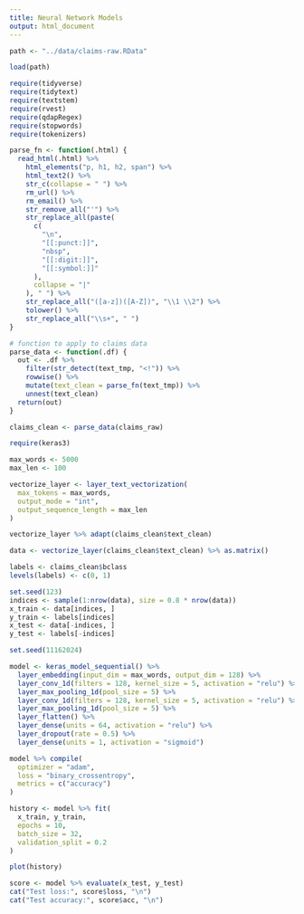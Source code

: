 ```yaml
---
title: Neural Network Models
output: html_document
---
```


```r
path <- "../data/claims-raw.RData"

load(path)
```

```r
require(tidyverse)
require(tidytext)
require(textstem)
require(rvest)
require(qdapRegex)
require(stopwords)
require(tokenizers)

parse_fn <- function(.html) {
  read_html(.html) %>%
    html_elements("p, h1, h2, span") %>%
    html_text2() %>%
    str_c(collapse = " ") %>%
    rm_url() %>%
    rm_email() %>%
    str_remove_all("'") %>%
    str_replace_all(paste(
      c(
        "\n",
        "[[:punct:]]",
        "nbsp",
        "[[:digit:]]",
        "[[:symbol:]]"
      ),
      collapse = "|"
    ), " ") %>%
    str_replace_all("([a-z])([A-Z])", "\\1 \\2") %>%
    tolower() %>%
    str_replace_all("\\s+", " ")
}

# function to apply to claims data
parse_data <- function(.df) {
  out <- .df %>%
    filter(str_detect(text_tmp, "<!")) %>%
    rowwise() %>%
    mutate(text_clean = parse_fn(text_tmp)) %>%
    unnest(text_clean)
  return(out)
}

claims_clean <- parse_data(claims_raw)
```

```r
require(keras3)

max_words <- 5000
max_len <- 100

vectorize_layer <- layer_text_vectorization(
  max_tokens = max_words,
  output_mode = "int",
  output_sequence_length = max_len
)

vectorize_layer %>% adapt(claims_clean$text_clean)

data <- vectorize_layer(claims_clean$text_clean) %>% as.matrix()

labels <- claims_clean$bclass
levels(labels) <- c(0, 1)

set.seed(123)
indices <- sample(1:nrow(data), size = 0.8 * nrow(data))
x_train <- data[indices, ]
y_train <- labels[indices]
x_test <- data[-indices, ]
y_test <- labels[-indices]

set.seed(11162024)

model <- keras_model_sequential() %>%
  layer_embedding(input_dim = max_words, output_dim = 128) %>%
  layer_conv_1d(filters = 128, kernel_size = 5, activation = "relu") %>%
  layer_max_pooling_1d(pool_size = 5) %>%
  layer_conv_1d(filters = 128, kernel_size = 5, activation = "relu") %>%
  layer_max_pooling_1d(pool_size = 5) %>%
  layer_flatten() %>%
  layer_dense(units = 64, activation = "relu") %>%
  layer_dropout(rate = 0.5) %>%
  layer_dense(units = 1, activation = "sigmoid")

model %>% compile(
  optimizer = "adam",
  loss = "binary_crossentropy",
  metrics = c("accuracy")
)

history <- model %>% fit(
  x_train, y_train,
  epochs = 10,
  batch_size = 32,
  validation_split = 0.2
)
```

```r
plot(history)

score <- model %>% evaluate(x_test, y_test)
cat("Test loss:", score$loss, "\n")
cat("Test accuracy:", score$acc, "\n")
```
